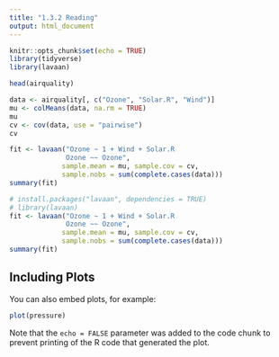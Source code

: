 ```yaml
---
title: "1.3.2 Reading"
output: html_document
---
```


```r
knitr::opts_chunk$set(echo = TRUE)
library(tidyverse)
library(lavaan)
```

```r
head(airquality)

data <- airquality[, c("Ozone", "Solar.R", "Wind")]
mu <- colMeans(data, na.rm = TRUE)
mu
cv <- cov(data, use = "pairwise")
cv
```

```r
fit <- lavaan("Ozone ~ 1 + Wind + Solar.R
              Ozone ~~ Ozone",
             sample.mean = mu, sample.cov = cv,
             sample.nobs = sum(complete.cases(data)))
summary(fit)
```
```r
# install.packages("lavaan", dependencies = TRUE)
# library(lavaan)
fit <- lavaan("Ozone ~ 1 + Wind + Solar.R
              Ozone ~~ Ozone",
             sample.mean = mu, sample.cov = cv,
             sample.nobs = sum(complete.cases(data)))
summary(fit)
```

## Including Plots

You can also embed plots, for example:

```r
plot(pressure)
```

Note that the `echo = FALSE` parameter was added to the code chunk to prevent printing of the R code that generated the plot.
